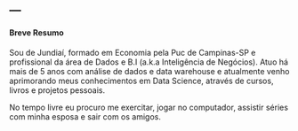 ---
---

#### Breve Resumo

Sou de Jundiaí, formado em Economia pela Puc de Campinas-SP e profissional da área de Dados e B.I (a.k.a Inteligência de Negócios). Atuo há mais de 5 anos com análise de dados e data warehouse e atualmente venho aprimorando meus conhecimentos em Data Science, através de cursos, livros e projetos pessoais.

No tempo livre eu procuro me exercitar, jogar no computador, assistir séries com minha esposa e sair com os amigos.

